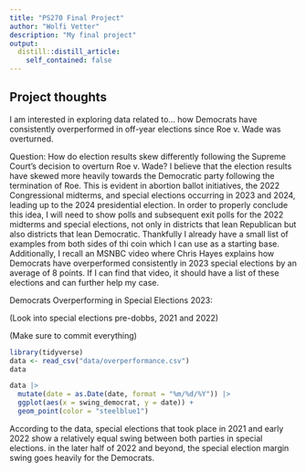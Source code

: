 ```yaml
---
title: "PS270 Final Project"
author: "Wolfi Vetter"
description: "My final project"
output:
  distill::distill_article:
    self_contained: false
---
```




## Project thoughts

I am interested in exploring data related to...
how Democrats have consistently overperformed in off-year elections since Roe v. Wade was overturned.



Question: How do election results skew differently following the Supreme Court's decision to overturn Roe v. Wade? I believe that the election results have skewed more heavily towards the Democratic party following the termination of Roe. This is evident in abortion ballot initiatives, the 2022 Congressional midterms, and special elections occurring in 2023 and 2024, leading up to the 2024 presidential election. In order to properly conclude this idea, I will need to show polls and subsequent exit polls for the 2022 midterms and special elections, not only in districts that lean Republican but also districts that lean Democratic. Thankfully I already have a small list of examples from both sides of thi coin which I can use as a starting base. Additionally, I recall an MSNBC video where Chris Hayes explains how Democrats have overperformed consistently in 2023 special elections by an average of 8 points. If I can find that video, it should have a list of these elections and can further help my case.

Democrats Overperforming in Special Elections 2023:

(Look into special elections pre-dobbs, 2021 and 2022)

(Make sure to commit everything)

```r
library(tidyverse)
data <- read_csv("data/overperformance.csv")
data
```


```r
data |> 
  mutate(date = as.Date(date, format = "%m/%d/%Y")) |> 
  ggplot(aes(x = swing_democrat, y = date)) +
  geom_point(color = "steelblue1")
```

According to the data, special elections that took place in 2021 and early 2022 show a relatively equal swing between both parties in special elections. in the later half of 2022 and beyond, the special election margin swing goes heavily for the Democrats.


